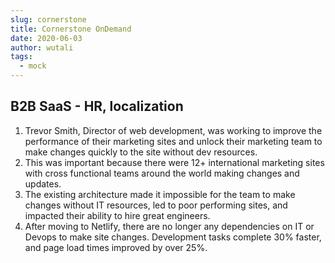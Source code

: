 ```yaml
---
slug: cornerstone
title: Cornerstone OnDemand
date: 2020-06-03
author: wutali
tags:
  - mock
---
```


## B2B SaaS - HR, localization 

1. Trevor Smith, Director of web development, was working to improve the performance of their marketing sites and unlock their marketing team to make changes quickly to the site without dev resources.
2. This was important because there were 12+ international marketing sites with cross functional teams around the world making changes and updates.
3. The existing architecture made it impossible for the team to make changes without IT resources, led to poor performing sites, and impacted their ability to hire great engineers.
4. After moving to Netlify, there are no longer any dependencies on IT or Devops to make site changes. Development tasks complete 30% faster, and page load times improved by over 25%.